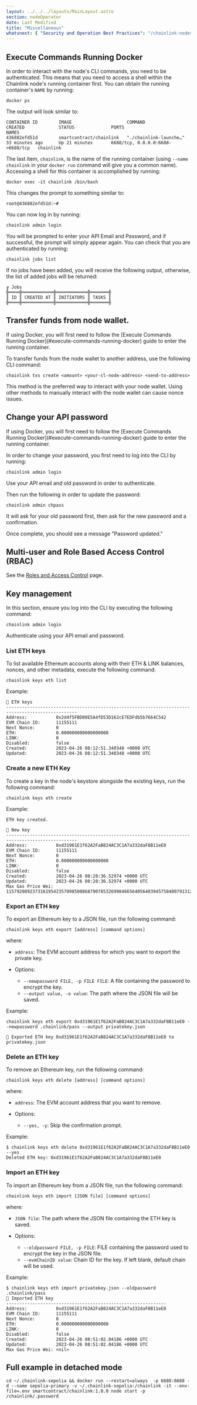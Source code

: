 ```yaml
---
layout: ../../../layouts/MainLayout.astro
section: nodeOperator
date: Last Modified
title: "Miscellaneous"
whatsnext: { "Security and Operation Best Practices": "/chainlink-nodes/resources/best-security-practices/" }
---
```



## Execute Commands Running Docker

In order to interact with the node's CLI commands, you need to be authenticated. This means that you need to access a shell within the Chainlink node's running container first. You can obtain the running container's `NAME` by running:

```shell
docker ps
```

The output will look similar to:

```
CONTAINER ID        IMAGE                     COMMAND                  CREATED             STATUS              PORTS                              NAMES
436882efd51d        smartcontract/chainlink   "./chainlink-launche…"   33 minutes ago      Up 21 minutes       6688/tcp, 0.0.0.0:6688->6688/tcp   chainlink
```

The last item, `chainlink`, is the name of the running container (using `--name chainlink` in your `docker run` command will give you a common name). Accessing a shell for this container is accomplished by running:

```shell
docker exec -it chainlink /bin/bash
```

This changes the prompt to something similar to:

```shell
root@436882efd51d:~#
```

You can now log in by running:

```shell
chainlink admin login
```

You will be prompted to enter your API Email and Password, and if successful, the prompt will simply appear again. You can check that you are authenticated by running:

```shell
chainlink jobs list
```

If no jobs have been added, you will receive the following output, otherwise, the list of added jobs will be returned:

```
╔ Jobs
╬════╬════════════╬════════════╬═══════╬
║ ID ║ CREATED AT ║ INITIATORS ║ TASKS ║
╬════╬════════════╬════════════╬═══════╬
```

## Transfer funds from node wallet.

<Aside type="note" title="Note for Docker">
  If using Docker, you will first need to follow the [Execute Commands Running Docker](#execute-commands-running-docker)
  guide to enter the running container.
</Aside>

To transfer funds from the node wallet to another address, use the following CLI command:

```shell
chainlink txs create <amount> <your-cl-node-address> <send-to-address>
```

This method is the preferred way to interact with your node wallet. Using other methods to manually interact with the node wallet can cause nonce issues.

## Change your API password

<Aside type="note" title="Note for Docker">
  If using Docker, you will first need to follow the [Execute Commands Running Docker](#execute-commands-running-docker)
  guide to enter the running container.
</Aside>

In order to change your password, you first need to log into the CLI by running:

```shell
chainlink admin login
```

Use your API email and old password in order to authenticate.

Then run the following in order to update the password:

```shell
chainlink admin chpass
```

It will ask for your old password first, then ask for the new password and a confirmation.

Once complete, you should see a message "Password updated."

## Multi-user and Role Based Access Control (RBAC)

See the [Roles and Access Control](/chainlink-nodes/v1/roles-and-access) page.

## Key management

In this section, ensure you log into the CLI by executing the following command:

```shell
chainlink admin login
```

Authenticate using your API email and password.

### List ETH keys

To list available Ethereum accounts along with their ETH & LINK balances, nonces, and other metadata, execute the following command:

```shell
chainlink keys eth list
```

Example:

```text
🔑 ETH keys
-------------------------------------------------------------------------------------------------
Address:           0x2d4f5FBD00E5A4fD53D162cE7EDFdb5b7664C542
EVM Chain ID:      11155111
Next Nonce:        0
ETH:               0.000000000000000000
LINK:              0
Disabled:          false
Created:           2023-04-26 08:12:51.340348 +0000 UTC
Updated:           2023-04-26 08:12:51.340348 +0000 UTC
```

### Create a new ETH Key

To create a key in the node's keystore alongside the existing keys, run the following command:

```shell
chainlink keys eth create
```

Example:

```text
ETH key created.

🔑 New key
-------------------------------------------------------------------------------------------------
Address:           0xd31961E1f62A2FaB824AC3C1A7a332daF8B11eE0
EVM Chain ID:      11155111
Next Nonce:        0
ETH:               0.000000000000000000
LINK:              0
Disabled:          false
Created:           2023-04-26 08:28:36.52974 +0000 UTC
Updated:           2023-04-26 08:28:36.52974 +0000 UTC
Max Gas Price Wei: 115792089237316195423570985008687907853269984665640564039457584007913129639935
```

### Export an ETH key

To export an Ethereum key to a JSON file, run the following command:

```shell
chainlink keys eth export [address] [command options]
```

where:

- `address`: The EVM account address for which you want to export the private key.

- Options:

  - `--newpassword FILE, -p FILE FILE`: A file containing the password to encrypt the key.
  - `--output value, -o value`: The path where the JSON file will be saved.

Example:

```text
chainlink keys eth export 0xd31961E1f62A2FaB824AC3C1A7a332daF8B11eE0 --newpassword .chainlink/pass --output privatekey.json

🔑 Exported ETH key 0xd31961E1f62A2FaB824AC3C1A7a332daF8B11eE0 to privatekey.json
```

### Delete an ETH key

To remove an Ethereum key, run the following command:

```shell
chainlink keys eth delete [address] [command options]
```

where:

- `address`: The EVM account address that you want to remove.

- Options:

  - `--yes, -y`: Skip the confirmation prompt.

Example:

```text
$ chainlink keys eth delete 0xd31961E1f62A2FaB824AC3C1A7a332daF8B11eE0 --yes
Deleted ETH key: 0xd31961E1f62A2FaB824AC3C1A7a332daF8B11eE0
```

### Import an ETH key

To import an Ethereum key from a JSON file, run the following command:

```shell
chainlink keys eth import [JSON file] [command options]
```

where:

- `JSON file`: The path where the JSON file containing the ETH key is saved.

- Options:
  - `--oldpassword FILE, -p FILE`: FILE containing the password used to encrypt the key in the JSON file.
  - `--evmChainID value`: Chain ID for the key. If left blank, default chain will be used.

Example:

```text
$ chainlink keys eth import privatekey.json --oldpassword .chainlink/pass
🔑 Imported ETH key
-------------------------------------------------------------
Address:           0xd31961E1f62A2FaB824AC3C1A7a332daF8B11eE0
EVM Chain ID:      11155111
Next Nonce:        0
ETH:               0.000000000000000000
LINK:              0
Disabled:          false
Created:           2023-04-26 08:51:02.04186 +0000 UTC
Updated:           2023-04-26 08:51:02.04186 +0000 UTC
Max Gas Price Wei: <nil>
```

## Full example in detached mode

```shell
cd ~/.chainlink-sepolia && docker run --restart=always  -p 6688:6688 -d --name sepolia-primary -v ~/.chainlink-sepolia:/chainlink -it --env-file=.env smartcontract/chainlink:1.0.0 node start -p /chainlink/.password
```
